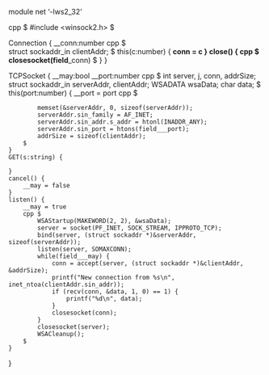 module net '-lws2_32'

cpp $
    #include <winsock2.h>
$

Connection {
    __conn:number
    cpp $  
        struct sockaddr_in clientAddr; 
    $
    this(c:number) {
        __conn = c
    }
    close() {
        cpp $
            closesocket(field___conn)
        $
    }
}

TCPSocket {
    __may:bool
    __port:number
    cpp $ 
        int server, j, conn, addrSize;
        struct sockaddr_in serverAddr, clientAddr;
        WSADATA wsaData;
        char data;
    $
    this(port:number) {
        __port = port
        cpp $

            memset(&serverAddr, 0, sizeof(serverAddr));
            serverAddr.sin_family = AF_INET;
            serverAddr.sin_addr.s_addr = htonl(INADDR_ANY);
            serverAddr.sin_port = htons(field___port); 
            addrSize = sizeof(clientAddr);
        $
    }
    GET(s:string) {

    }
    cancel() {
        __may = false
    }
    listen() {
        __may = true
        cpp $
            WSAStartup(MAKEWORD(2, 2), &wsaData);              
            server = socket(PF_INET, SOCK_STREAM, IPPROTO_TCP);
            bind(server, (struct sockaddr *)&serverAddr, sizeof(serverAddr));
            listen(server, SOMAXCONN);
            while(field___may) {
                conn = accept(server, (struct sockaddr *)&clientAddr, &addrSize);
                printf("New connection from %s\n", inet_ntoa(clientAddr.sin_addr));        
                if (recv(conn, &data, 1, 0) == 1) {
                    printf("%d\n", data);
                }                   
                closesocket(conn); 
            }
            closesocket(server);
            WSACleanup();
        $
    }
}